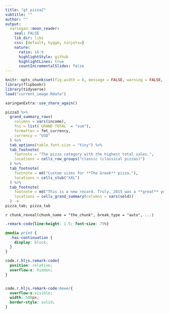 ```yaml
---
title: "gt pizza2"
subtitle: ""
author: ""
output:
  xaringan::moon_reader:
    seal: FALSE
    lib_dir: libs
    css: [default, hygge, ninjutsu]
    nature:
      ratio: 16:9
      highlightStyle: github
      highlightLines: true
      countIncrementalSlides: false
---
```




```r
knitr::opts_chunk$set(fig.width = 6, message = FALSE, warning = FALSE, comment = "", cache = F)
library(flipbookr)
library(tidyverse)
load("current_image.Rdata")
```


```r
xaringanExtra::use_share_again()
```


```r
pizza3 %>%
  grand_summary_rows(
    columns = vars(income),
    fns = list(`GRAND TOTAL` = "sum"),
    formatter = fmt_currency,
    currency = "USD"
  ) %>%
  tab_options(table.font.size = "tiny") %>% 
  tab_footnote(
    footnote = "The pizza category with the highest total sales.",
    locations = cells_row_groups("classic (classical pizzas)")
  ) %>%
  tab_footnote(
    footnote = md("Custom sizes for **The Greek** pizza."),
    locations = cells_stub("XXL")
  ) %>%
  tab_footnote(
    footnote = md("This is a new record. Truly, 2015 was a **great** year for the `pizzaplace`."),
    locations = cells_grand_summary(columns = vars(sold))
  ) ->
pizza_tab; pizza_tab
```

`r chunk_reveal(chunk_name = "the_chunk", break_type = "auto", ...)`



```css
.remark-code{line-height: 1.5; font-size: 75%}

@media print {
  .has-continuation {
    display: block;
  }
}

code.r.hljs.remark-code{
  position: relative;
  overflow-x: hidden;
}


code.r.hljs.remark-code:hover{
  overflow-x:visible;
  width: 500px;
  border-style: solid;
}
```

